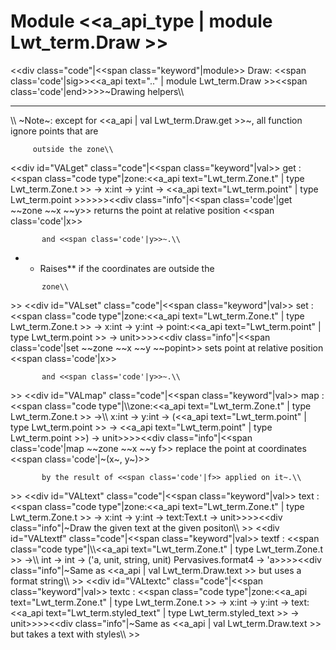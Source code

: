 =Module <<a_api_type | module Lwt_term.Draw >> =
<<div class="code"|<<span class="keyword"|module>> Draw: <<span class='code'|sig>><<a_api text=".." | module Lwt_term.Draw >><<span class='code'|end>>>>~Drawing helpers\\

----
\\
~Note~: except for <<a_api | val Lwt_term.Draw.get >>~, all function ignore points that are
      outside the zone\\
<<div id="VALget" class="code"|<<span class="keyword"|val>> get : <<span class="code type"|zone:<<a_api text="Lwt_term.Zone.t" | type Lwt_term.Zone.t >> -> x:int -> y:int -> <<a_api text="Lwt_term.point" | type Lwt_term.point >>>>>><<div class="info"|<<span class='code'|get ~~zone ~~x ~~y>> returns the point at relative position <<span class='code'|x>>
        and <<span class='code'|y>>~.\\
**Raises** {{{Invalid_argument}}} if the coordinates are outside the
        zone\\
>>
<<div id="VALset" class="code"|<<span class="keyword"|val>> set : <<span class="code type"|zone:<<a_api text="Lwt_term.Zone.t" | type Lwt_term.Zone.t >> -> x:int -> y:int -> point:<<a_api text="Lwt_term.point" | type Lwt_term.point >> -> unit>>>><<div class="info"|<<span class='code'|set ~~zone ~~x ~~y ~~popint>> sets point at relative position <<span class='code'|x>>
        and <<span class='code'|y>>~.\\
>>
<<div id="VALmap" class="code"|<<span class="keyword"|val>> map : <<span class="code type"|\\{{{   }}}zone:<<a_api text="Lwt_term.Zone.t" | type Lwt_term.Zone.t >> ->\\{{{   }}}  x:int -> y:int -> (<<a_api text="Lwt_term.point" | type Lwt_term.point >> -> <<a_api text="Lwt_term.point" | type Lwt_term.point >>) -> unit>>>><<div class="info"|<<span class='code'|map ~~zone ~~x ~~y f>> replace the point at coordinates <<span class='code'|~(x~, y~)>>
        by the result of <<span class='code'|f>> applied on it~.\\
>>
<<div id="VALtext" class="code"|<<span class="keyword"|val>> text : <<span class="code type"|zone:<<a_api text="Lwt_term.Zone.t" | type Lwt_term.Zone.t >> -> x:int -> y:int -> text:Text.t -> unit>>>><<div class="info"|~Draw the given text at the given positon\\
>>
<<div id="VALtextf" class="code"|<<span class="keyword"|val>> textf : <<span class="code type"|\\{{{   }}}<<a_api text="Lwt_term.Zone.t" | type Lwt_term.Zone.t >> ->\\{{{   }}}  int -> int -> ('a, unit, string, unit) Pervasives.format4 -> 'a>>>><<div class="info"|~Same as <<a_api | val Lwt_term.Draw.text >> but uses a format string\\
>>
<<div id="VALtextc" class="code"|<<span class="keyword"|val>> textc : <<span class="code type"|zone:<<a_api text="Lwt_term.Zone.t" | type Lwt_term.Zone.t >> -> x:int -> y:int -> text:<<a_api text="Lwt_term.styled_text" | type Lwt_term.styled_text >> -> unit>>>><<div class="info"|~Same as <<a_api | val Lwt_term.Draw.text >> but takes a text with styles\\
>>
